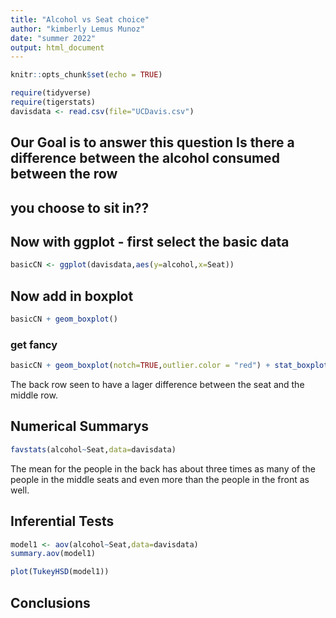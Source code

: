 ```yaml
---
title: "Alcohol vs Seat choice"
author: "kimberly Lemus Munoz"
date: "summer 2022"
output: html_document
---
```


```r
knitr::opts_chunk$set(echo = TRUE)
```

```r
require(tidyverse)
require(tigerstats)
davisdata <- read.csv(file="UCDavis.csv")
```
## Our Goal is to answer this question Is there a difference between the alcohol consumed between the row
## you choose to sit in??

## Now with ggplot - first select the basic data

```r
basicCN <- ggplot(davisdata,aes(y=alcohol,x=Seat))
```
## Now add in boxplot

```r
basicCN + geom_boxplot()
```
  
  
### get fancy  

```r
basicCN + geom_boxplot(notch=TRUE,outlier.color = "red") + stat_boxplot(geom ='errorbar') + labs(title="Fancy notch boxplot \n with 2 lines")
```

The back row seen to have a lager difference between the seat and the middle row.


## Numerical Summarys 
```r
favstats(alcohol~Seat,data=davisdata)
```
The mean for the people in the back has about three times as many of the people in the middle seats and even more than the people in the front as well.



## Inferential Tests

```r
model1 <- aov(alcohol~Seat,data=davisdata)
summary.aov(model1)
```
 

```r
plot(TukeyHSD(model1))
```


## Conclusions


